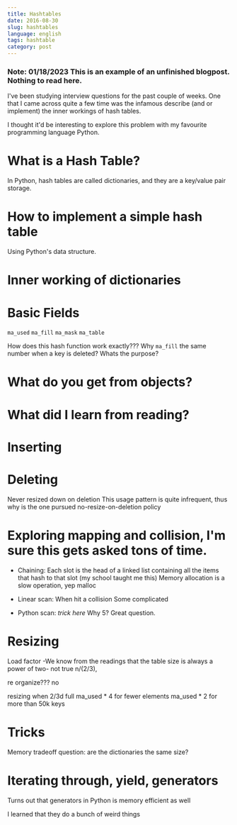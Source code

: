 ```yaml
---
title: Hashtables
date: 2016-08-30
slug: hashtables
language: english
tags: hashtable
category: post
---
```


### Note: 01/18/2023 This is an example of an unfinished blogpost. Nothing to read here.
I've been studying interview questions for the past couple of weeks. One that I came across quite a few time was the infamous describe (and or implement) the inner workings of hash tables.

I thought it'd be interesting to explore this problem with my favourite programming language Python.

# What is a Hash Table?
In Python, hash tables are called dictionaries, and they are a key/value pair storage.

# How to implement a simple hash table
Using Python's data structure.

# Inner working of dictionaries

# Basic Fields
`ma_used`
`ma_fill`
`ma_mask`
`ma_table`

How does this hash function work exactly???
Why `ma_fill` the same number when a key is deleted? Whats the purpose? 

# What do you get from objects?

# What did I learn from reading?

# Inserting

# Deleting
Never resized down on deletion
This usage pattern is quite infrequent, thus why is the one pursued
no-resize-on-deletion policy

# Exploring mapping and collision, I'm sure this gets asked tons of time.
- Chaining: Each slot is the head of a linked list containing all the items that hash to that slot (my school taught me this)
Memory allocation is a slow operation, yep malloc
- Linear scan: When hit a collision
Some complicated 

- Python scan: 
*trick here*
Why 5? Great question.

# Resizing
Load factor
-We know from the readings that the table size is always a power of two- not true
n/(2/3),

re organize??? no

resizing when 2/3d full
ma_used * 4 for fewer elements
ma_used * 2 for more than 50k keys


# Tricks
Memory tradeoff
question: are the dictionaries the same size?

# Iterating through, yield, generators
Turns out that generators in Python is memory efficient as well

I learned that they do a bunch of weird things
